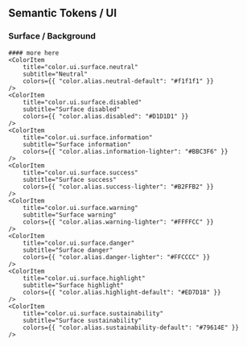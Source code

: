 
<Meta title="Colours/UI/Surface" />

## Semantic Tokens / UI

### Surface / Background
<ColorPalette>
    <ColorItem
        title="color.ui.surface.default"
        subtitle="Surface default"
        colors={{ "color.alias.base-white": "#FFF" }}
    />
    <ColorItem
        title="color.ui.surface.page"
        subtitle="Page default"
        colors={{ "color.alias.base-white": "#FFF" }}
    />
    <ColorItem
        title="color.ui.surface.primary"
        subtitle="White"
        colors={{ "color.alias.base-white": "#fff" }}  
    />
    <ColorItem
        title="color.ui.surface.secondary"
        subtitle="HENK White"
        colors={{ "color.alias.secondary": "#F1F0EA" }} 
    />        

    #### more here
    <ColorItem
        title="color.ui.surface.neutral"
        subtitle="Neutral"
        colors={{ "color.alias.neutral-default": "#f1f1f1" }}
    />    
    <ColorItem
        title="color.ui.surface.disabled"
        subtitle="Surface disabled"
        colors={{ "color.alias.disabled": "#D1D1D1" }}
    />    
    <ColorItem
        title="color.ui.surface.information"
        subtitle="Surface information"
        colors={{ "color.alias.information-lighter": "#BBC3F6" }}        
    />    
    <ColorItem
        title="color.ui.surface.success"
        subtitle="Surface success"
        colors={{ "color.alias.success-lighter": "#B2FFB2" }}        
    />    
    <ColorItem
        title="color.ui.surface.warning"
        subtitle="Surface warning"
        colors={{ "color.alias.warning-lighter": "#FFFFCC" }}        
    />    
    <ColorItem
        title="color.ui.surface.danger"
        subtitle="Surface danger"
        colors={{ "color.alias.danger-lighter": "#FFCCCC" }}        
    />
    <ColorItem
        title="color.ui.surface.highlight"
        subtitle="Surface highlight"
        colors={{ "color.alias.highlight-default": "#ED7D18" }}        
    />
    <ColorItem
        title="color.ui.surface.sustainability"
        subtitle="Surface sustainability"
        colors={{ "color.alias.sustainability-default": "#79614E" }}        
    />
</ColorPalette>
